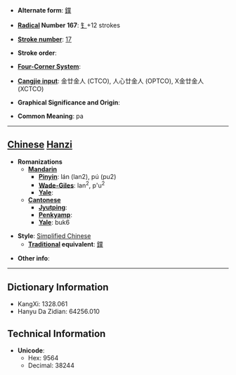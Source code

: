 * '''Alternate form''': [[鏷]]

* '''[[Wiktionary:Chinese radical index| Radical]] Number 167''': [[Wiktionary:Chinese radical index 钅|钅]]+12 strokes

* '''[[Wiktionary:Chinese total strokes index|Stroke number]]''': [[Wiktionary:Chinese total strokes index 17|17]]

* '''Stroke order''': 

* '''[[Wiktionary:Chinese four corner index|Four-Corner System]]''': 

* '''[[Wiktionary:Chinese Cangjie index|Cangjie input]]''': 金廿金人 (CTCO), 人心廿金人 (OPTCO), X金廿金人 (XCTCO)

* '''Graphical Significance and Origin''': 

* '''Common Meaning''': pa

----

== [[Chinese]] [[Hanzi]] ==

* '''Romanizations'''
** '''[[Mandarin]]'''
*** '''[[Pinyin]]''': lán (lan2), pú (pu2)
*** '''[[Wade-Giles]]''': lan<sup>2</sup>, p'u<sup>2</sup>
*** '''[[Yale]]''': 
** '''[[Cantonese]]'''
*** '''[[Jyutping]]''':
*** '''[[Penkyamp]]''': 
*** '''[[Yale]]''': buk6

* '''Style''': [[Simplified Chinese]] 
** '''[[Traditional Chinese|Traditional]] equivalent''': [[鏷]]

* '''Other info''': 

----

== Dictionary Information ==

* KangXi: 1328.061
* Hanyu Da Zidian: 64256.010

== Technical Information ==

* '''Unicode''':
** Hex: 9564
** Decimal: 38244